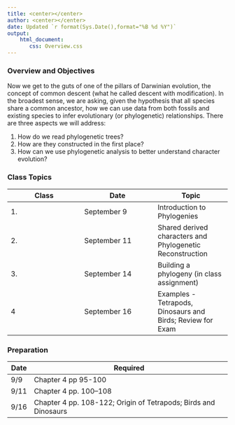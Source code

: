 ```yaml
---
title: <center></center>
author: <center></center>
date: Updated `r format(Sys.Date(),format="%B %d %Y")`
output: 
    html_document:
       css: Overview.css
---
```

### Overview and Objectives

Now we get to the guts of one of the pillars of Darwinian evolution, the concept of common descent (what he called descent with modification).  In the broadest sense, we are asking, given the hypothesis that all species share a common ancestor, how we can use data from both fossils and existing species to infer evolutionary (or phylogenetic) relationships.  There are three aspects we will address:

1.  How do we read phylogenetic trees?
2.  How are they constructed in the first place?
3.  How can we use phylogenetic analysis to better understand character evolution?


### Class Topics

Class|Date|Topic
---|---|---
1.|September 9 |Introduction to Phylogenies
2.|September 11 |Shared derived characters and Phylogenetic Reconstruction
3.|September 14 |Building a phylogeny (in class assignment)
4|September 16|Examples - Tetrapods, Dinosaurs and Birds; Review for Exam

### Preparation

Date|Required
---|---
9/9|Chapter 4 pp 95-100
9/11|Chapter 4 pp. 100--108
9/16|Chapter 4 pp. 108-122; Origin of Tetrapods; Birds and Dinosaurs
